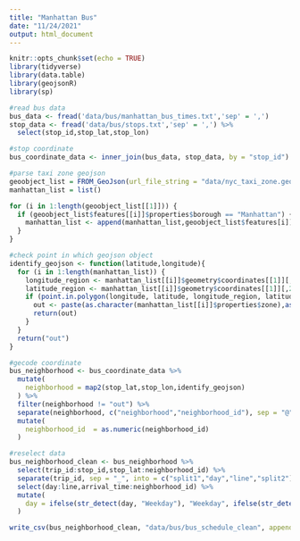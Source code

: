 ```yaml
---
title: "Manhattan Bus"
date: "11/24/2021"
output: html_document
---
```


```r
knitr::opts_chunk$set(echo = TRUE)
library(tidyverse)
library(data.table)
library(geojsonR)
library(sp)
```

```r
#read bus data
bus_data <- fread('data/bus/manhattan_bus_times.txt','sep' = ',')
stop_data <- fread('data/bus/stops.txt','sep' = ',') %>%
  select(stop_id,stop_lat,stop_lon)
```

```r
#stop coordinate
bus_coordinate_data <- inner_join(bus_data, stop_data, by = "stop_id")
```


```r
#parse taxi zone geojson
geoobject_list = FROM_GeoJson(url_file_string = "data/nyc_taxi_zone.geojson")
manhattan_list = list()

for (i in 1:length(geoobject_list[[1]])) {
  if (geoobject_list$features[[i]]$properties$borough == "Manhattan") {
    manhattan_list <- append(manhattan_list,geoobject_list$features[i])
  }
}
```


```r
#check point in which geojson object
identify_geojson <- function(latitude,longitude){
  for (i in 1:length(manhattan_list)) {
    longitude_region <- manhattan_list[[i]]$geometry$coordinates[[1]][,1]
    latitude_region <- manhattan_list[[i]]$geometry$coordinates[[1]][,2]
    if (point.in.polygon(longitude, latitude, longitude_region, latitude_region) >= 1) {
      out <- paste(as.character(manhattan_list[[i]]$properties$zone),as.character(manhattan_list[[i]]$properties$location_id),sep = "@")
      return(out)
    }
  }
  return("out")
}
```

```r
#gecode coordinate
bus_neighborhood <- bus_coordinate_data %>%
  mutate(
    neighborhood = map2(stop_lat,stop_lon,identify_geojson)
  ) %>%
  filter(neighborhood != "out") %>%
  separate(neighborhood, c("neighborhood","neighborhood_id"), sep = "@") %>%
  mutate(
    neighborhood_id  = as.numeric(neighborhood_id)
  )
```


```r
#reselect data
bus_neighborhood_clean <- bus_neighborhood %>%
  select(trip_id:stop_id,stop_lat:neighborhood_id) %>%
  separate(trip_id, sep = "_", into = c("split1","day","line","split2")) %>%
  select(day:line,arrival_time:neighborhood_id) %>%
  mutate(
    day = ifelse(str_detect(day, "Weekday"), "Weekday", ifelse(str_detect(day,"Sunday"), "Sunday", "Saturday"))
  )

write_csv(bus_neighborhood_clean, "data/bus/bus_schedule_clean", append = FALSE)
```

